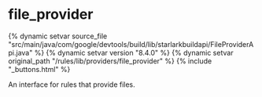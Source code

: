 <html devsite>
<head>
  <meta name="project_path" value="/_project.yaml">
  <meta name="book_path" value="/versions/8.4.0/_book.yaml">
</head>
<body>

<h1 class="page-title" id="modules.file_provider">file_provider</h1>

{% dynamic setvar source_file "src/main/java/com/google/devtools/build/lib/starlarkbuildapi/FileProviderApi.java" %}
{% dynamic setvar version "8.4.0" %}
{% dynamic setvar original_path "/rules/lib/providers/file_provider" %}
{% include "_buttons.html" %}
<!-- {% raw %} -->

An interface for rules that provide files.



</body>
</html>

<!-- {% endraw %} -->
